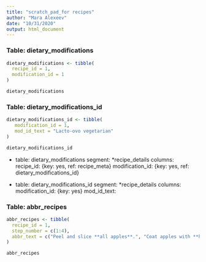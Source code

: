 ```yaml
---
title: "scratch_pad_for recipes"
author: "Mara Alexeev"
date: "10/31/2020"
output: html_document
---
```


### Table: dietary_modifications
```r
dietary_modifications <- tibble(
  recipe_id = 1, 
  modification_id = 1
)

dietary_modifications
```


### Table: dietary_modifications_id
```r
dietary_modifications_id <- tibble(
   modification_id = 1,
   mod_id_text = "Lacto-ovo vegetarian"
)

dietary_modifications_id
```

- table: dietary_modifications
  segment: *recipe_details
  columns:
    recipe_id: {key: yes, ref: recipe_meta}
    modification_id: {key: yes, ref: dietary_modifications_id}

- table: dietary_modifications_id
  segment: *recipe_details
  columns:
    modification_id: {key: yes}
    mod_id_text:

### Table: abbr_recipes
```r
abbr_recipes <- tibble(
  recipe_id = 1,
  step_number = c(1:4),
  abbr_text = c("Peel and slice **all apples**.", "Coat apples with **half of the sugar** and **2/3 of the cinnamon**.", "Combine other **half of the sugar**, **1/3 of the cinnamon**, **all the flour**, and **all the butter** and sprinkle over apples.", "Bake at 350F degrees for 40 minutes.")
)

abbr_recipes
```
